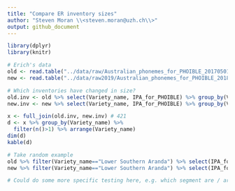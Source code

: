 ```yaml
---
title: "Compare ER inventory sizes"
author: "Steven Moran \\<steven.moran@uzh.ch\\>"
output: github_document
---
```

  
```r
library(dplyr)
library(knitr)
```

```r
# Erich's data
old <- read.table("../data/raw/Australian_phonemes_for_PHOIBLE_20170501.txt", sep="\t", quote="\"", header=T, na.strings=c("","NA"), stringsAsFactors = FALSE)
new <- read.table("../data/raw2019/Australian_phonemes_for_PHOIBLE_20180114.tsv", sep="\t", quote="\"", header=T, na.strings=c("","NA"), stringsAsFactors = FALSE)
```

```r
# Which inventories have changed in size?
old.inv <- old %>% select(Variety_name, IPA_for_PHOIBLE) %>% group_by(Variety_name) %>% summarize(phoneme.count = n())
new.inv <- new %>% select(Variety_name, IPA_for_PHOIBLE) %>% group_by(Variety_name) %>% summarize(phoneme.count = n())

x <- full_join(old.inv, new.inv) # 421
d <- x %>% group_by(Variety_name) %>% 
  filter(n()>1) %>% arrange(Variety_name)
dim(d)
kable(d)
```

```r
# Take random example
old %>% filter(Variety_name=="Lower Southern Aranda") %>% select(IPA_for_PHOIBLE)
new %>% filter(Variety_name=="Lower Southern Aranda") %>% select(IPA_for_PHOIBLE)
```

```r
# Could do some more specific testing here, e.g. which segment are / aren't in each old / new inventory.
```
